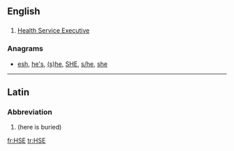 {{also|hse}}
==English==

==={{initialism-old|en}}===
{{en-initialism}}

# {{context|Ireland|lang=en}} [[w:Health Service Executive|Health Service Executive]]

===Anagrams===
* [[esh#English|esh]], [[he's#English|he's]], [[(s)he#English|(s)he]], [[SHE#English|SHE]], [[s/he#English|s/he]], [[she#English|she]]

----

==Latin==

===Abbreviation===
{{rfc-header|Abbreviation}}
{{head|la|abbreviation}}

# {{abbreviation of|[[hic]] [[sepultus]] [[est]]|lang=la|nodot=1}} (here is buried)

[[fr:HSE]]
[[tr:HSE]]
